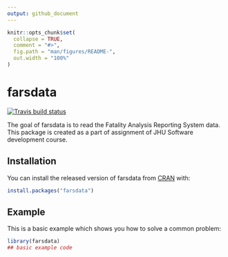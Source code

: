 ```yaml
---
output: github_document
---
```


<!-- README.md is generated from README.Rmd. Please edit that file -->

```r
knitr::opts_chunk$set(
  collapse = TRUE,
  comment = "#>",
  fig.path = "man/figures/README-",
  out.width = "100%"
)
```

# farsdata

<!-- badges: start -->
[![Travis build status](https://travis-ci.com/adeel1997/farsdata.svg?branch=master)](https://travis-ci.com/adeel1997/farsdata)
<!-- badges: end -->

The goal of farsdata is to read the Fatality Analysis Reporting System data. 
This package is created as a part of assignment of JHU Software development course. 


## Installation

You can install the released version of farsdata from [CRAN](https://CRAN.R-project.org) with:

``` r
install.packages("farsdata")
```

## Example

This is a basic example which shows you how to solve a common problem:

```r
library(farsdata)
## basic example code
```

